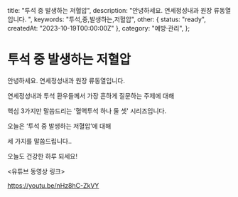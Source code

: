  title: "투석 중 발생하는 저혈압",
  description: "안녕하세요. 연세정성내과 원장 류동열입니다. ",
  keywords: "투석,중,발생하는,저혈압",
  other: { status: "ready", createdAt: "2023-10-19T00:00:00Z" },
  category: "예방·관리",
};

# 투석 중 발생하는 저혈압

안녕하세요. 연세정성내과 원장 류동열입니다.

연세정성내과 투석 환우들께서 가장 흔하게 질문하는 주제에 대해

핵심 3가지만 말씀드리는 '혈액투석 하나 둘 셋' 시리즈입니다.

오늘은 ‘투석 중 발생하는 저혈압’에 대해

세 가지를 말씀드립니다..

오늘도 건강한 하루 되세요!

&lt;유튜브 동영상 링크&gt;

https://youtu.be/nHz8hC-ZkVY
